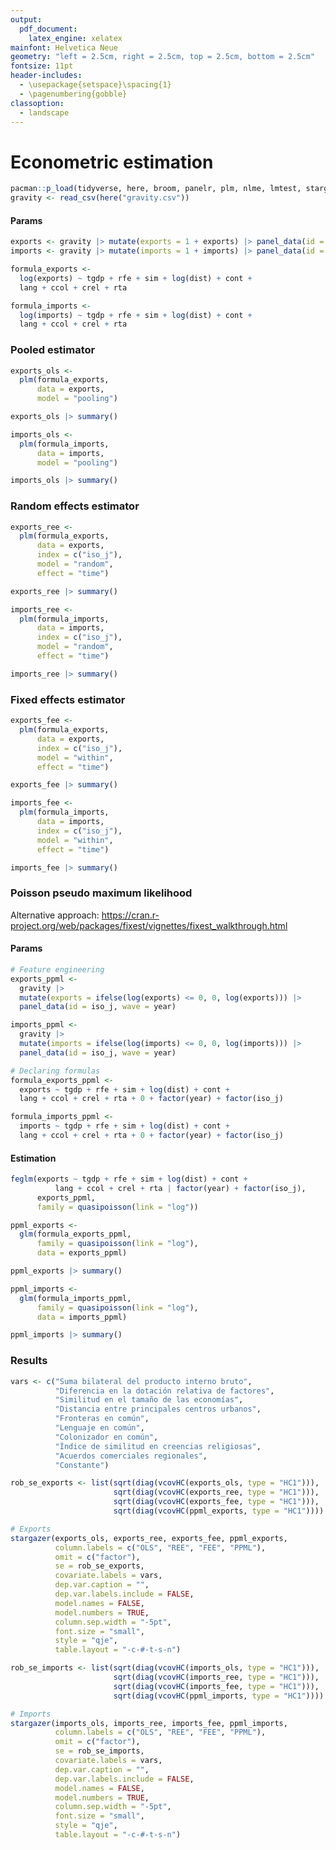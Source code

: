 ```yaml
---
output:
  pdf_document:
    latex_engine: xelatex
mainfont: Helvetica Neue
geometry: "left = 2.5cm, right = 2.5cm, top = 2.5cm, bottom = 2.5cm"
fontsize: 11pt
header-includes: 
  - \usepackage{setspace}\spacing{1} 
  - \pagenumbering{gobble}
classoption: 
  - landscape
---
```


# Econometric estimation

```r
pacman::p_load(tidyverse, here, broom, panelr, plm, nlme, lmtest, stargazer)
gravity <- read_csv(here("gravity.csv"))
```

#### Params

```r
exports <- gravity |> mutate(exports = 1 + exports) |> panel_data(id = iso_j, wave = year)
imports <- gravity |> mutate(imports = 1 + imports) |> panel_data(id = iso_j, wave = year)
```

```r
formula_exports <- 
  log(exports) ~ tgdp + rfe + sim + log(dist) + cont + 
  lang + ccol + crel + rta 

formula_imports <- 
  log(imports) ~ tgdp + rfe + sim + log(dist) + cont + 
  lang + ccol + crel + rta 
```

### Pooled estimator

```r
exports_ols <- 
  plm(formula_exports,
      data = exports,
      model = "pooling")

exports_ols |> summary()
```

```r
imports_ols <- 
  plm(formula_imports,
      data = imports,
      model = "pooling")

imports_ols |> summary()
```

### Random effects estimator

```r
exports_ree <- 
  plm(formula_exports,
      data = exports,
      index = c("iso_j"),
      model = "random",
      effect = "time")

exports_ree |> summary()
```

```r
imports_ree <- 
  plm(formula_imports,
      data = imports,
      index = c("iso_j"),
      model = "random",
      effect = "time")

imports_ree |> summary()
```

### Fixed effects estimator

```r
exports_fee <- 
  plm(formula_exports,
      data = exports,
      index = c("iso_j"),
      model = "within",
      effect = "time")

exports_fee |> summary()
```

```r
imports_fee <- 
  plm(formula_imports,
      data = imports,
      index = c("iso_j"),
      model = "within",
      effect = "time")

imports_fee |> summary()
```

### Poisson pseudo maximum likelihood

Alternative approach: <https://cran.r-project.org/web/packages/fixest/vignettes/fixest_walkthrough.html>

#### Params

```r
# Feature engineering
exports_ppml <- 
  gravity |> 
  mutate(exports = ifelse(log(exports) <= 0, 0, log(exports))) |> 
  panel_data(id = iso_j, wave = year)

imports_ppml <- 
  gravity |> 
  mutate(imports = ifelse(log(imports) <= 0, 0, log(imports))) |> 
  panel_data(id = iso_j, wave = year)
```

```r
# Declaring formulas
formula_exports_ppml <- 
  exports ~ tgdp + rfe + sim + log(dist) + cont + 
  lang + ccol + crel + rta + 0 + factor(year) + factor(iso_j)

formula_imports_ppml <- 
  imports ~ tgdp + rfe + sim + log(dist) + cont +
  lang + ccol + crel + rta + 0 + factor(year) + factor(iso_j)
```

#### Estimation

```r
feglm(exports ~ tgdp + rfe + sim + log(dist) + cont + 
          lang + ccol + crel + rta | factor(year) + factor(iso_j), 
      exports_ppml, 
      family = quasipoisson(link = "log"))
```

```r
ppml_exports <- 
  glm(formula_exports_ppml,
      family = quasipoisson(link = "log"),
      data = exports_ppml)

ppml_exports |> summary()
```

```r
ppml_imports <- 
  glm(formula_imports_ppml,
      family = quasipoisson(link = "log"),
      data = imports_ppml)

ppml_imports |> summary()
```

### Results

```r
vars <- c("Suma bilateral del producto interno bruto",
          "Diferencia en la dotación relativa de factores",
          "Similitud en el tamaño de las economías",
          "Distancia entre principales centros urbanos",
          "Fronteras en común",
          "Lenguaje en común", 
          "Colonizador en común",
          "Índice de similitud en creencias religiosas",
          "Acuerdos comerciales regionales",
          "Constante")
```

```r
rob_se_exports <- list(sqrt(diag(vcovHC(exports_ols, type = "HC1"))),
                       sqrt(diag(vcovHC(exports_ree, type = "HC1"))),
                       sqrt(diag(vcovHC(exports_fee, type = "HC1"))),
                       sqrt(diag(vcovHC(ppml_exports, type = "HC1"))))
```

```r
# Exports
stargazer(exports_ols, exports_ree, exports_fee, ppml_exports,
          column.labels = c("OLS", "REE", "FEE", "PPML"),
          omit = c("factor"),
          se = rob_se_exports,
          covariate.labels = vars,
          dep.var.caption = "",
          dep.var.labels.include = FALSE,
          model.names = FALSE,
          model.numbers = TRUE,
          column.sep.width = "-5pt",
          font.size = "small",
          style = "qje",
          table.layout = "-c-#-t-s-n")
```

```r
rob_se_imports <- list(sqrt(diag(vcovHC(imports_ols, type = "HC1"))),
                       sqrt(diag(vcovHC(imports_ree, type = "HC1"))),
                       sqrt(diag(vcovHC(imports_fee, type = "HC1"))),
                       sqrt(diag(vcovHC(ppml_imports, type = "HC1"))))
```

```r
# Imports
stargazer(imports_ols, imports_ree, imports_fee, ppml_imports,
          column.labels = c("OLS", "REE", "FEE", "PPML"),
          omit = c("factor"),
          se = rob_se_imports,
          covariate.labels = vars,
          dep.var.caption = "",
          dep.var.labels.include = FALSE,
          model.names = FALSE,
          model.numbers = TRUE,
          column.sep.width = "-5pt",
          font.size = "small",
          style = "qje",
          table.layout = "-c-#-t-s-n")
```

